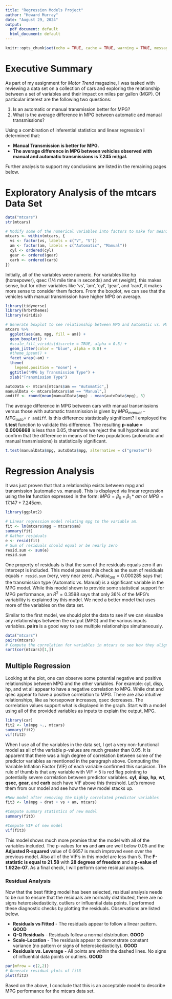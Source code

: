 ```yaml
---
title: "Regression Models Project"
author: "Howard Murray"
date: "August 29, 2024"
output:
  pdf_document: default
  html_document: default
---
```


```r
knitr::opts_chunk$set(echo = TRUE, cache = TRUE, warning = TRUE, message = FALSE)
```

# Executive Summary

As part of my assignment for *Motor Trend* magazine, I was tasked with reviewing a data set on a collection of cars and exploring the relationship between a set of variables and their impact on miles per gallon (MGP). Of particular interest are the following two questions:  

1. Is an automatic or manual transmission better for MPG? 
2. What is the average difference in MPG between automatic and manual transmissions? 

Using a combination of inferential statistics and linear regression I determined that: 

- **Manual Transmission is better for MPG.** 
- **The average difference in MPG between vehicles observed with manual and automatic transmissions is 7.245 mi/gal.** 

Further analysis to support my conclusions are listed in the remaining pages below. 

# Exploratory Analysis of the mtcars Data Set 

```r

data("mtcars")
str(mtcars)

# Modify some of the numerical variables into factors to make for meaningful analysis.
mtcars <- within(mtcars, {
  vs <- factor(vs, labels = c("V", "S"))
  am <- factor(am, labels = c("Automatic", "Manual"))
  cyl <- ordered(cyl)
  gear <- ordered(gear)
  carb <- ordered(carb)
})

```  
Initially, all of the variables were numeric. For variables like hp (horsepower), qsec (1/4 mile time in seconds) and wt (weight), this makes sense, but for other variables like 'vs', 'am', 'cyl', 'gear', and 'card', it makes more sense to consider them factors. From the boxplot, we can see that the vehicles with manual transmission have higher MPG on average. 

```r
library(tidyverse)
library(hrbrthemes)
library(viridis)

# Generate boxplot to see relationship between MPG and Automatic vs. Manual transmission
mtcars %>% 
  ggplot(aes(am, mpg, fill = am)) +
  geom_boxplot() +
  #scale_fill_viridis(discrete = TRUE, alpha = 0.5) +
  geom_jitter(color = "blue", alpha = 0.8) +
  #theme_ipsum() +
  facet_wrap(~am) +
  theme(
    legend.position = "none") +
  ggtitle("MPG by Transmission Type") +
  xlab("Transmission Type")

autoData <- mtcars[mtcars$am == "Automatic",]
manualData <- mtcars[mtcars$am == "Manual",]
amdiff <- round(mean(manualData$mpg) - mean(autoData$mpg), 3)

```
The average difference in MPG between cars with manual transmissions versus those with automatic transmission is given by $MPG_{manual} - MPG_{auto} =$ `r amdiff`. Is this difference statistically significant? I employed the **t.test** function to validate this difference. The resulting **p-value = 0.0006868** is less than 0.05, therefore we reject the null hypothesis and confirm that the difference in means of the two populations (automatic and manual transmissions) is statistically significant.  
```r
t.test(manualData$mpg, autoData$mpg, alternative = c("greater"))
```  

# Regression Analysis 
It was just proven that that a relationship exists between mpg and transmission (automatic vs. manual). This is displayed via linear regression using the **lm** function expressed in the form: $MPG = \beta_0+\beta_1*am$ or $MPG = 17.147+7.245am$. 

```r
library(ggplot2)

# Linear regression model relating mpg to the variable am.
fit <- lm(mtcars$mpg ~ mtcars$am)
summary(fit)
# Gather residuals
e <- resid(fit)
# Sum of residuals should equal or be nearly zero
resid.sum <- sum(e)
resid.sum
```

One property of residuals is that the sum of the residuals equals zero if an intercept is included. This model passes this check as the sum of residuals equals `r resid.sum` (very, very near zero). $Pvalue_{am}=0.000285$ says that the transmission type (Automatic vs. Manual) is a significant variable in the MPG model. While this model shown to provide some statistical support for MPG performance, an $R^2=0.3598$ says that only 36% of the MPG's variability is explained by this model. We need a better model that uses more of the variables on the data set. 

Similar to the first model, we should plot the data to see if we can visualize any relationships between the output (MPG) and the various inputs variables. **pairs** is a good way to see multiple relationships simultaneously. 

```r
data("mtcars")
pairs(mtcars)
# Compute the correlation for variables in mtcars to see how they align with the visualization.
sort(cor(mtcars)[1,])

```

## Multiple Regression 
Looking at the plot, one can observe some potential negative and positive relationships between MPG and the other variables. For example: cyl, disp, hp, and wt all appear to have a negative correlation to MPG. While drat and qsec appear to have a positive correlation to MPG. There are also intuitive relationships, like as horsepower increases, qsec decreases. The correlation values support what is displayed in the graph. Start with a model using all of the provided variables as inputs to explain the output, MPG. 

```r
library(car)
fit2 <- lm(mpg ~., mtcars)
summary(fit2)
vif(fit2)

```

When I use all of the variables in the data set, I get a very non-functional model as all of the variable p-values are much greater than 0.05. It is apparent that there was a high degree of correlation between some of the predictor variables as mentioned in the paragraph above. Computing the Variable Inflation Factor (VIF) of each variable confirmed this suspicion. The rule of thumb is that any variable with VIF > 5 is red flag pointing to potentially severe correlation between predictor variables. **cyl**, **disp**, **hp**, **wt**, **qsec**, **gear**, and **carb** each have VIF above this threshold.  Let's remove them from our model and see how the new model stacks up. 
```r
#New model after removing the highly correlated predictor variables
fit3 <- lm(mpg ~ drat + vs + am, mtcars)

#Compute summary statistics of new model
summary(fit3)

#Compute VIF of new model
vif(fit3)

```

This model shows much more promise than the model with all of the variables included. The p-values for **vs** and **am** are well below 0.05 and the **Adjusted R-squared** value of 0.6657 is much improved even over the previous model. Also all of the VIF's in this model are less than 5. The **F-statistic is equal to 21.58** with **28 degrees of freedom** and a **p-value of 1.922e-07**. As a final check, I will perform some residual analysis. 

### Residual Analysis 
Now that the best fitting model has been selected, residual analysis needs to be run to ensure that the residuals are normally distributed, there are no signs heteroskedasticity, outliers or influential data points. I performed these diagnostic checks by plotting the residuals. Observations are listed below. 

- **Residuals vs Fitted** - The residuals appear to follow a linear pattern. **GOOD** 
- **Q-Q Residuals** - Residuals follow a normal distribution. **GOOD** 
- **Scale-Location** - The residuals appear to demonstrate constant variance (no pattern or signs of heteroskedasticity). **GOOD**  
- **Residuals vs. Leverage** - All points are within the dashed lines. No signs of influential data points or outliers. **GOOD** 

```r
par(mfrow = c(2,2))
# Generate residual plots of fit3
plot(fit3)
```

Based on the above, I conclude that this is an acceptable model to describe MPG performance for the mtcars data set. 